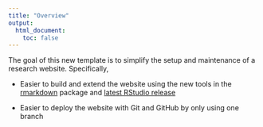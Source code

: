 ```yaml
---
title: "Overview"
output:
  html_document:
    toc: false
---
```


The goal of this new template is to simplify the setup and maintenance
of a research website.  Specifically,

* Easier to build and extend the website using the new tools in the
   [rmarkdown][] package and [latest RStudio release][rstudio]

* Easier to deploy the website with Git and GitHub by only using one
   branch

[rmarkdown]: http://rmarkdown.rstudio.com/rmarkdown_websites.htm
[rstudio]: https://www.rstudio.com/products/rstudio/download/preview/
